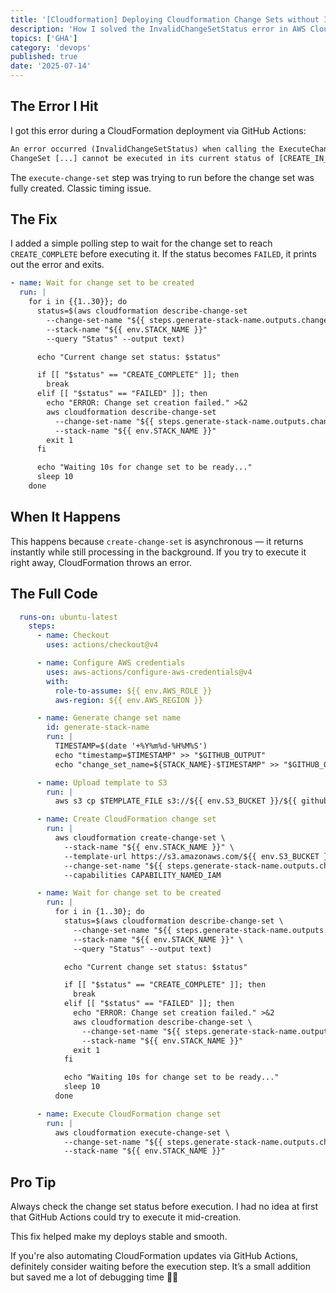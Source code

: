 ```yaml
---
title: '[Cloudformation] Deploying Cloudformation Change Sets without InvalidChangeSetStatus Error'
description: 'How I solved the InvalidChangeSetStatus error in AWS CloudFormation GitHub Actions deploys by waiting for the change set to be ready before executing.'
topics: ['GHA']
category: 'devops'
published: true
date: '2025-07-14'
---
```


## The Error I Hit

I got this error during a CloudFormation deployment via GitHub Actions:

```txt
An error occurred (InvalidChangeSetStatus) when calling the ExecuteChangeSet operation:
ChangeSet [...] cannot be executed in its current status of [CREATE_IN_PROGRESS]
```

The `execute-change-set` step was trying to run before the change set was fully created. Classic timing issue.

## The Fix

I added a simple polling step to wait for the change set to reach `CREATE_COMPLETE` before executing it. If the status becomes `FAILED`, it prints out the error and exits.

```yaml
- name: Wait for change set to be created
  run: |
    for i in {{1..30}}; do
      status=$(aws cloudformation describe-change-set
        --change-set-name "${{ steps.generate-stack-name.outputs.change_set_name }}"
        --stack-name "${{ env.STACK_NAME }}"
        --query "Status" --output text)

      echo "Current change set status: $status"

      if [[ "$status" == "CREATE_COMPLETE" ]]; then
        break
      elif [[ "$status" == "FAILED" ]]; then
        echo "ERROR: Change set creation failed." >&2
        aws cloudformation describe-change-set
          --change-set-name "${{ steps.generate-stack-name.outputs.change_set_name }}"
          --stack-name "${{ env.STACK_NAME }}"
        exit 1
      fi

      echo "Waiting 10s for change set to be ready..."
      sleep 10
    done
```

## When It Happens

This happens because `create-change-set` is asynchronous — it returns instantly while still processing in the background. If you try to execute it right away, CloudFormation throws an error.

## The Full Code

```yaml
  runs-on: ubuntu-latest
    steps:
      - name: Checkout
        uses: actions/checkout@v4

      - name: Configure AWS credentials
        uses: aws-actions/configure-aws-credentials@v4
        with:
          role-to-assume: ${{ env.AWS_ROLE }}
          aws-region: ${{ env.AWS_REGION }}

      - name: Generate change set name
        id: generate-stack-name
        run: |
          TIMESTAMP=$(date '+%Y%m%d-%H%M%S')
          echo "timestamp=$TIMESTAMP" >> "$GITHUB_OUTPUT"
          echo "change_set_name=${STACK_NAME}-$TIMESTAMP" >> "$GITHUB_OUTPUT"

      - name: Upload template to S3
        run: |
          aws s3 cp $TEMPLATE_FILE s3://${{ env.S3_BUCKET }}/${{ github.sha }}.yaml

      - name: Create CloudFormation change set
        run: |
          aws cloudformation create-change-set \
            --stack-name "${{ env.STACK_NAME }}" \
            --template-url https://s3.amazonaws.com/${{ env.S3_BUCKET }}/${{ github.sha }}.yaml \
            --change-set-name "${{ steps.generate-stack-name.outputs.change_set_name }}" \
            --capabilities CAPABILITY_NAMED_IAM

      - name: Wait for change set to be created
        run: |
          for i in {1..30}; do
            status=$(aws cloudformation describe-change-set \
              --change-set-name "${{ steps.generate-stack-name.outputs.change_set_name }}" \
              --stack-name "${{ env.STACK_NAME }}" \
              --query "Status" --output text)

            echo "Current change set status: $status"

            if [[ "$status" == "CREATE_COMPLETE" ]]; then
              break
            elif [[ "$status" == "FAILED" ]]; then
              echo "ERROR: Change set creation failed." >&2
              aws cloudformation describe-change-set \
                --change-set-name "${{ steps.generate-stack-name.outputs.change_set_name }}" \
                --stack-name "${{ env.STACK_NAME }}"
              exit 1
            fi

            echo "Waiting 10s for change set to be ready..."
            sleep 10
          done

      - name: Execute CloudFormation change set
        run: |
          aws cloudformation execute-change-set \
            --change-set-name "${{ steps.generate-stack-name.outputs.change_set_name }}" \
            --stack-name "${{ env.STACK_NAME }}"
```

## Pro Tip

Always check the change set status before execution. I had no idea at first that GitHub Actions could try to execute it mid-creation.

This fix helped make my deploys stable and smooth.

If you're also automating CloudFormation updates via GitHub Actions, definitely consider waiting before the execution step. It’s a small addition but saved me a lot of debugging time 🔧🚀
